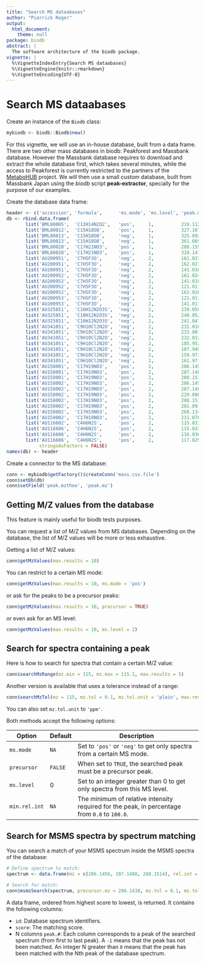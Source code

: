 ```yaml
---
title: "Search MS dataabases"
author: "Pierrick Roger"
output:
  html_document:
    theme: null
package: biodb
abstract: |
  The software architecture of the biodb package.
vignette: |
  %\VignetteIndexEntry{Search MS dataabases}
  %\VignetteEngine{knitr::rmarkdown}
  %\VignetteEncoding{UTF-8}
---
```


# Search MS dataabases

Create an instance of the `Biodb` class:
```r
mybiodb <- biodb::Biodb$new()
```

For this vignette, we will use an in-house database, built from a data frame. There are two other mass databases in biodb: Peakforest and Massbank database. However the Massbank database requires to download and extract the whole database first, which takes several minutes, while the access to Peakforest is currently restricted to the partners of the [MetaboHUB](http://www.metabohub.fr/home.html) project.
We will then use a small custom database, built from Massbank Japan using the *biodb* script **peak-extractor**, specially for the purpose of our examples.

Create the database data frame:
```r
header <- c('accession', 'formula',      'ms.mode', 'ms.level', 'peak.mz',  'peak.intensity', 'peak.relative.intensity', 'peak.formula',       'msprecannot',  'msprecmz', 'peak.attr')
db <- rbind.data.frame(                                                                                                                      
       list('BML80005',  'C12H14N2O2',   'pos',     1,          219.1127765, 373076,          999,                       NA_character_,        NA_character_, NA_real_,   NA_character_),
       list('BML80012',  'C15H18O8',     'pos',     1,          327.1074765, 33174,           999,                       NA_character_,        NA_character_, NA_real_,   NA_character_),
       list('BML80013',  'C15H18O8',     'neg',     1,          325.0929235, 1595373,         561,                       NA_character_,        NA_character_, NA_real_,   NA_character_),
       list('BML80013',  'C15H18O8',     'neg',     1,          361.069602,  2841342,         999,                       NA_character_,        NA_character_, NA_real_,   NA_character_),
       list('BML80020',  'C17H21NO3',    'pos',     1,          288.1593765, 781807,          999,                       NA_character_,        NA_character_, NA_real_,   NA_character_),
       list('BML80020',  'C17H21NO3',    'pos',     1,          310.141318,  11409,           15 ,                       NA_character_,        NA_character_, NA_real_,   NA_character_),
	   list('AU200951',  'C7H5F3O',      'neg',     2,          161.0238,    38176  ,         999,                      'C7H4F3O-',           '[M-H]-',       161.022 ,   '[M-H]-'     ),
	   list('AU200951',  'C7H5F3O',      'neg',     2,          162.0274,    1780   ,         46 ,                      'C6[13]CH4F3O-',      '[M-H]-',       161.022 ,   NA_character_),
	   list('AU200951',  'C7H5F3O',      'neg',     2,          141.0167,    616    ,         16 ,                      'C7H3F2O-',           '[M-H]-',       161.022 ,   NA_character_),
	   list('AU200952',  'C7H5F3O',      'neg',     2,          161.0246,    6180   ,         999,                      'C7H4F3O-',           '[M-H]-',       161.022 ,   '[M-H]-'     ),
	   list('AU200952',  'C7H5F3O',      'neg',     2,          141.0184,    1384   ,         223,                      'C7H3F2O-',           '[M-H]-',       161.022 ,   NA_character_),
	   list('AU200952',  'C7H5F3O',      'neg',     2,          121.0113,    1180   ,         190,                      'C7H2FO-',            '[M-H]-',       161.022 ,   NA_character_),
	   list('AU200952',  'C7H5F3O',      'neg',     2,          162.0282,    388    ,         62 ,                      'C6[13]CH4F3O-',      '[M-H]-',       161.022 ,   NA_character_),
	   list('AU200953',  'C7H5F3O',      'neg',     2,          121.0113,    828    ,         999,                      'C7H2FO-',            '[M-H]-',       161.022 ,   NA_character_),
	   list('AU200953',  'C7H5F3O',      'neg',     2,          141.0174,    300    ,         361,                      'C7H3F2O-',           '[M-H]-',       161.022 ,   NA_character_),
	   list('AU325851',  'C10H12N2O3S',  'neg',     2,          239.0502,    4580   ,         999,                      'C10H11N2O3S-',       '[M-H]-',       239.0496,   '[M-H]-'     ),
	   list('AU325851',  'C10H12N2O3S',  'neg',     2,          240.0525,    468    ,         102,                      'C9[13]CH11N2O3S-',   '[M-H]-',       239.0496,   NA_character_),
	   list('AU325851',  'C10H12N2O3S',  'neg',     2,          241.0471,    312    ,         68 ,                      'C10H11N2O3[34]S-',   '[M-H]-',       239.0496,   NA_character_),
	   list('AU341051',  'C9H10Cl2N2O',  'neg',     2,          231.0102,    30800  ,         999,                      'C9H9Cl2N2O- [M-H]-', '[M-H]-',       231.0097,   NA_character_),
	   list('AU341051',  'C9H10Cl2N2O',  'neg',     2,          233.0077,    13532  ,         438,                      'C9H9Cl[37]ClN2O-',   '[M-H]-',       231.0097,   NA_character_),
	   list('AU341051',  'C9H10Cl2N2O',  'neg',     2,          232.0129,    2024   ,         65 ,                      'C8[13]CH9Cl2N2O-',   '[M-H]-',       231.0097,   NA_character_),
	   list('AU341051',  'C9H10Cl2N2O',  'neg',     2,          185.9529,    1672   ,         54 ,                      'C7H2Cl2NO-',         '[M-H]-',       231.0097,   NA_character_),
	   list('AU341051',  'C9H10Cl2N2O',  'neg',     2,          187.9496,    868    ,         28 ,                      'C7H2Cl[37]ClNO-',    '[M-H]-',       231.0097,   NA_character_),
	   list('AU341051',  'C9H10Cl2N2O',  'neg',     2,          159.9737,    844    ,         27 ,                      'C6H4Cl2N-',          '[M-H]-',       231.0097,   NA_character_),
	   list('AU341051',  'C9H10Cl2N2O',  'neg',     2,          161.9711,    404    ,         13 ,                      'C6H4Cl[37]ClN-',     '[M-H]-',       231.0097,   NA_character_),
	   list('AU158001',  'C17H19NO3',    'pos',     2,          286.1456,    1073792,         999,                      'C17H20NO3+',         '[M+H]+',       286.1438,   '[M+H]+'     ),
	   list('AU158001',  'C17H19NO3',    'pos',     2,          287.1488,    157332 ,         146,                      'C16[13]CH20NO3+',    '[M+H]+',       286.1438,   NA_character_),
	   list('AU158001',  'C17H19NO3',    'pos',     2,          288.1514,    15604  ,         14 ,                      'C15[13]C2H20NO3+',   '[M+H]+',       286.1438,   NA_character_),
	   list('AU158002',  'C17H19NO3',    'pos',     2,          286.1457,    1338896,         999,                      'C17H20NO3+',         '[M+H]+',       286.1438,   '[M+H]+'     ),
	   list('AU158002',  'C17H19NO3',    'pos',     2,          287.1489,    227244 ,         169,                      'C16[13]CH20NO3+',    '[M+H]+',       286.1438,   NA_character_),
	   list('AU158002',  'C17H19NO3',    'pos',     2,          229.0869,    20980  ,         15 ,                      'C14H13O3+',          '[M+H]+',       286.1438,   NA_character_),
	   list('AU158002',  'C17H19NO3',    'pos',     2,          288.1513,    19640  ,         14 ,                      'C15[13]C2H20NO3+',   '[M+H]+',       286.1438,   NA_character_),
	   list('AU158002',  'C17H19NO3',    'pos',     2,          201.0918,    19520  ,         14 ,                      'C13H13O2+',          '[M+H]+',       286.1438,   NA_character_),
	   list('AU158002',  'C17H19NO3',    'pos',     2,          268.1343,    8808   ,         6  ,                      'C17H18NO2+',         '[M+H]+',       286.1438,   NA_character_),
	   list('AU158002',  'C17H19NO3',    'pos',     2,          211.076 ,    8660   ,         6  ,                      'C14H11O2+',          '[M+H]+',       286.1438,   NA_character_),
	   list('AU116602',  'C4H6N2S',      'pos',     2,          115.0334,    6556   ,         999,                      'C4H7N2S+',           '[M+H]+',       115.0324,   '[M+H]+'     ),
	   list('AU116606',  'C4H6N2S',      'pos',     2,          115.0334,    39940  ,         999,                      'C4H7N2S+',           '[M+H]+',       115.0324,   '[M+H]+'     ),
	   list('AU116606',  'C4H6N2S',      'pos',     2,          116.0365,    2808   ,         70 ,                      'C3[13]CH7N2S+',      '[M+H]+',       115.0324,   NA_character_),
	   list('AU116606',  'C4H6N2S',      'pos',     2,          117.0293,    2596   ,         64 ,                      'C4H7N2[34]S+',       '[M+H]+',       115.0324,   NA_character_),
            stringsAsFactors = FALSE)
names(db) <- header
```

Create a connector to the MS database:
```r
conn <- mybiodb$getFactory()$createConn('mass.csv.file')
conn$setDb(db)
conn$setField('peak.mztheo', 'peak.mz')
```

## Getting M/Z values from the database

This feature is mainly useful for biodb tests purposes.

You can request a list of M/Z values from MS databases. Depending on the database, the list of M/Z values will be more or less exhaustive.

Getting a list of M/Z values:
```r
conn$getMzValues(max.results = 10)
```

You can restrict to a certain MS mode:
```r
conn$getMzValues(max.results = 10, ms.mode = 'pos')
```
or ask for the peaks to be a precursor peaks:
```r
conn$getMzValues(max.results = 10, precursor = TRUE)
```
or even ask for an MS level:
```r
conn$getMzValues(max.results = 10, ms.level = 2)
```

## Search for spectra containing a peak

Here is how to search for spectra that contain a certain M/Z value:
```r
conn$searchMzRange(mz.min = 115, mz.max = 115.1, max.results = 5)
```

Another version is available that uses a tolerance instead of a range:
```r
conn$searchMzTol(mz = 115, mz.tol = 0.1, mz.tol.unit = 'plain', max.results = 5)
```
You can also set `mz.tol.unit` to `'ppm'`.

Both methods accept the following options:

Option        | Default | Description
------------- | ------- | --------------------------------------------------
`ms.mode`     |   `NA`  | Set to `'pos'` or `'neg'` to get only spectra from a certain MS mode.
`precursor`   | `FALSE` | When set to `TRUE`, the searched peak must be a precursor peak.
`ms.level`    |    0    | Set to an integer greater than 0 to get only spectra from this MS level.
`min.rel.int` |   `NA`  | The minimum of relative intensity required for the peak, in percentage from `0.0` to `100.0`.

## Search for MSMS spectra by spectrum matching

You can search a match of your MSMS spectrum inside the MSMS spectra of the database:
```r
# Define spectrum to match:
spectrum <- data.frame(mz = c(286.1456, 287.1488, 288.1514), rel.int = c(999, 158, 18))

# Search for match:
conn$msmsSearch(spectrum, precursor.mz = 286.1438, mz.tol = 0.1, mz.tol.unit = 'plain', ms.mode = 'pos')
```
A data frame, ordered from highest score to lowest, is returned. It contains the following columns:

 * `id`: Database spectrum identifiers.
 * `score`: The matching score.
 * N columns `peak.#`: Each column corresponds to a peak of the searched spectrum (from first to last peak). A `-1` means that the peak has not been matched. An integer N greater than `0` means that the peak has been matched with the Nth peak of the database spectrum.
